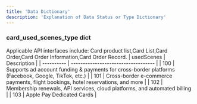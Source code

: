 ```yaml
---
title: 'Data Dictionary'
description: 'Explanation of Data Status or Type Dictionary'
---
```


### card_used_scenes_type dict
Applicable API interfaces include: Card product list,Card List,Card Order,Card Order Information,Card Order Record.
| usedScenes | Description                         |
| ---------- | ----------------------------------- |
| 100 | Supports ad account funding & payments for cross-border platforms (Facebook, Google, TikTok, etc.) |
| 101 | Cross-border e-commerce payments, flight bookings, hotel reservations, and more |
| 102 | Membership renewals, API services, cloud platforms, and automated billing |
| 103 | Apple Pay Dedicated Cards |
